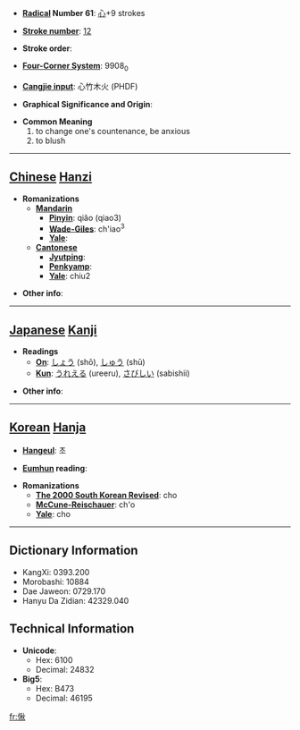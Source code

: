 * '''[[Wiktionary:Chinese radical index| Radical]] Number 61''': [[Wiktionary:Chinese radical index 心|心]]+9 strokes

* '''[[Wiktionary:Chinese total strokes index|Stroke number]]''': [[Wiktionary:Chinese total strokes index 12|12]]

* '''Stroke order''': 

* '''[[Wiktionary:Chinese four corner index|Four-Corner System]]''': 9908<sub>0</sub>

* '''[[Wiktionary:Chinese Cangjie index|Cangjie input]]''': 心竹木火 (PHDF)

* '''Graphical Significance and Origin''': 

* '''Common Meaning'''
*#to change one's countenance, be anxious
*# to blush


----

== [[Chinese]] [[Hanzi]] ==

* '''Romanizations'''
** '''[[Mandarin]]'''
*** '''[[Pinyin]]''': qiǎo (qiao3)
*** '''[[Wade-Giles]]''': ch'iao<sup>3</sup>
*** '''[[Yale]]''': 
** '''[[Cantonese]]'''
*** '''[[Jyutping]]''':
*** '''[[Penkyamp]]''': 
*** '''[[Yale]]''': chiu2

* '''Other info''': 

----

== [[Japanese]] [[Kanji]] ==

* '''Readings'''
** '''[[On]]''': [[しょう]] (shō), [[しゅう]] (shū)
** '''[[Kun]]''': [[うれえる]] (ureeru), [[さびしい]] (sabishii)

* '''Other info''':  

----

== [[Korean]] [[Hanja]] ==

* '''[[Hangeul]]''': 초

* '''[[Eumhun]] reading''': 

* '''Romanizations'''
** '''[[The 2000 South Korean Revised Romanization|The 2000 South Korean Revised]]''': cho
** '''[[McCune-Reischauer]]''': ch'o
** '''[[Yale]]''': cho

----

== Dictionary Information ==

* KangXi: 0393.200
* Morobashi: 10884
* Dae Jaweon: 0729.170
* Hanyu Da Zidian: 42329.040

== Technical Information ==

* '''Unicode''':
** Hex: 6100
** Decimal: 24832
* '''Big5''':
** Hex: B473
** Decimal: 46195

[[fr:愀]]